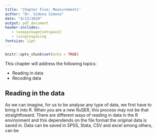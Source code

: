 ```yaml
---
title: 'Chapter Five: Measurements'
author: "Dr. Simona Simona"
date: "4/12/2020"
output: pdf_document
header-includes:
   - \usepackage{setspace}
   - \singlespacing
fontsize: 11pt
---
```


```r
knitr::opts_chunk$set(echo = TRUE)
```

This chapter will address the following topics:

- Reading in data 
- Recoding data



## Reading in the data

As we can imagine, for us to be analyse any type of data, we first have to bring it into R. When you are a new RuSER, this process may not be that straightfoward. There are different ways of reading in data in the R environment and this dependends on the file format the original data is saved in. Data can be saved in SPSS, Stata, CSV and excel among others, can be 



